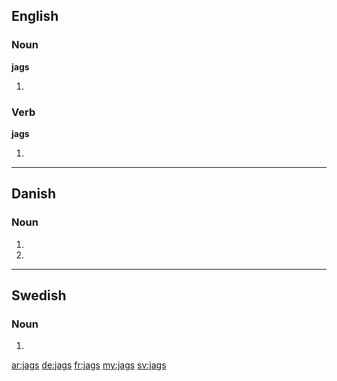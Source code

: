 ==English==

===Noun===
'''jags'''

# {{plural of|jag}}

===Verb===
'''jags'''

# {{third-person singular of|jag}}

----

==Danish==

===Noun===
{{infl|da|noun form|g=n}}

# {{form of|genitive singular indefinite|jag|lang=da}}
# {{form of|genitive plural indefinite|jag|lang=da}}

----

==Swedish==

===Noun===
{{infl|sv|noun form}}

# {{sv-noun-form-indef-gen|jag}}

[[ar:jags]]
[[de:jags]]
[[fr:jags]]
[[my:jags]]
[[sv:jags]]